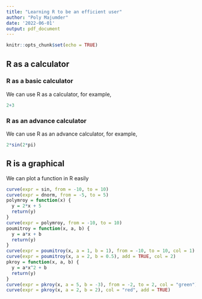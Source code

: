 ```yaml
---
title: "Learning R to be an efficient user"
author: "Poly Majumder"
date: '2022-06-01'
output: pdf_document
---
```


```r
knitr::opts_chunk$set(echo = TRUE)
```

## R as a calculator

### R as a basic calculator
We can use R as a calculator, for example,
```r
2+3
```

### R as an advance calculator 
We can use R as an advance calculator, for example,
```r
2*sin(2*pi)
```

## R is a graphical 
We can plot a function in R easily
```r
curve(expr = sin, from = -10, to = 10)
curve(expr = dnorm, from = -5, to = 5)
polymroy = function(x) {
  y = 2*x + 5
  return(y)
}
curve(expr = polymroy, from = -10, to = 10)
poumitroy = function(x, a, b) {
  y = a*x + b
  return(y)
}
curve(expr = poumitroy(x, a = 1, b = 1), from = -10, to = 10, col = 1)
curve(expr = poumitroy(x, a = 2, b = 0.5), add = TRUE, col = 2)
pkroy = function(x, a, b) {
  y = a*x^2 + b
  return(y)
}
curve(expr = pkroy(x, a = 5, b = -3), from = -2, to = 2, col = "green")
curve(expr = pkroy(x, a = 2, b = 2), col = "red", add = TRUE)
```
